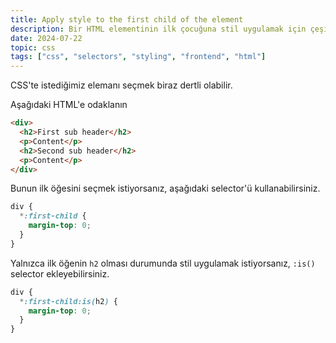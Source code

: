 ```yaml
---
title: Apply style to the first child of the element
description: Bir HTML elementinin ilk çocuğuna stil uygulamak için çeşitli CSS teknikleri.
date: 2024-07-22
topic: css
tags: ["css", "selectors", "styling", "frontend", "html"]
---
```


CSS'te istediğimiz elemanı seçmek biraz dertli olabilir.

Aşağıdaki HTML'e odaklanın

```html
<div>
  <h2>First sub header</h2>
  <p>Content</p>
  <h2>Second sub header</h2>
  <p>Content</p>
</div>
```

Bunun ilk öğesini seçmek istiyorsanız, aşağıdaki selector'ü kullanabilirsiniz.

```css
div {
  *:first-child {
    margin-top: 0;
  }
}
```

Yalnızca ilk öğenin `h2` olması durumunda stil uygulamak istiyorsanız, `:is()` selector ekleyebilirsiniz.

```css
div {
  *:first-child:is(h2) {
    margin-top: 0;
  }
}
```